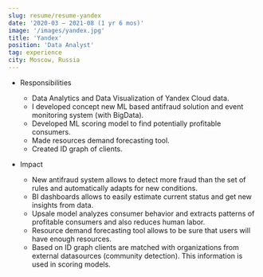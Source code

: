 ```yaml
---
slug: resume/resume-yandex
date: '2020-03 – 2021-08 (1 yr 6 mos)'
image: '/images/yandex.jpg'
title: 'Yandex'
position: 'Data Analyst'
tag: experience
city: Moscow, Russia
---
```

* Responsibilities 
    * Data Analytics and Data Visualization of Yandex Cloud data.
    * I developed concept new ML based antifraud solution and event monitoring system (with BigData).
    * Developed ML scoring model to find potentially profitable consumers.
    * Made resources demand forecasting tool.
    * Created ID graph of clients.

* Impact
    * New antifraud system allows to detect more fraud than the set of rules and automatically adapts for new conditions.
    * BI dashboards allows to easily estimate current status and get new insights from data.
    * Upsale model analyzes consumer behavior and extracts patterns of profitable consumers and also reduces human labor.
    * Resource demand forecasting tool allows to be sure that users will have enough resources.
    * Based on ID graph clients are matched with organizations from external datasources (community detection). This information is used in scoring models.
